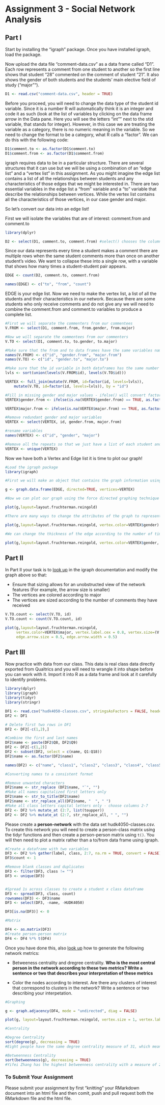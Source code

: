 # Assignment 3 - Social Network Analysis

## Part I
Start by installing the "igraph" package. Once you have installed igraph, load the package.

Now upload the data file "comment-data.csv" as a data frame called "D1". Each row represents a comment from one student to another so the first line shows that student "28" commented on the comment of student "21". It also shows the gender of both students and the students' main elective field of study ("major"").

```r
D1 <- read.csv("comment-data.csv", header = TRUE)
```

Before you proceed, you will need to change the data type of the student id variable. Since it is a number R will automatically think it is an integer and code it as such (look at the list of variables by clicking on the data frame arrow in the Data pane. Here you will see the letters "int"" next to the stid variable, that stands for integer). However, in this case we are treating the variable as a category, there is no numeric meaning in the variable. So we need to change the format to be a category, what R calls a "factor". We can do this with the following code:

```r
D1$comment.to <- as.factor(D1$comment.to)
D1$comment.from <- as.factor(D1$comment.from)
```

igraph requires data to be in a particular structure. There are several structures that it can use but we will be using a combination of an "edge list" and a "vertex list" in this assignment. As you might imagine the edge list contains a list of all the relationships between students and any characteristics of those edges that we might be interested in. There are two essential variables in the edge list a "from" variable and a "to" variable that describe the relationships between vertices. While the vertex list contains all the characteristics of those vertices, in our case gender and major.

So let's convert our data into an edge list!

First we will isolate the variables that are of interest: comment.from and comment.to

```r
library(dplyr)

D2 <- select(D1, comment.to, comment.from) #select() chooses the columns
```

Since our data represents every time a student makes a comment there are multiple rows when the same student comments more than once on another student's video. We want to collapse these into a single row, with a variable that shows how many times a student-student pair appears.

```r

EDGE <- count(D2, comment.to, comment.from)

names(EDGE) <- c("to", "from", "count")

```

EDGE is your edge list. Now we need to make the vertex list, a list of all the students and their characteristics in our network. Because there are some students who only receive comments and do not give any we will need to combine the comment.from and comment.to variables to produce a complete list.

```r
#First we will separate the commenters from our commentees
V.FROM <- select(D1, comment.from, from.gender, from.major)

#Now we will separate the commentees from our commenters
V.TO <- select(D1, comment.to, to.gender, to.major)

#Make sure that the from and to data frames have the same variables names
names(V.FROM) <- c("id", "gender.from", "major.from")
names(V.TO) <- c("id", "gender.to", "major.to")

#Make sure that the id variable in both dataframes has the same number of levels
lvls <- sort(union(levels(V.FROM$id), levels(V.TO$id)))

VERTEX <- full_join(mutate(V.FROM, id=factor(id, levels=lvls)),
    mutate(V.TO, id=factor(id, levels=lvls)), by = "id")

#Fill in missing gender and major values - ifelse() will convert factors to numerical values so convert to character
VERTEX$gender.from <- ifelse(is.na(VERTEX$gender.from) == TRUE, as.factor(as.character(VERTEX$gender.to)), as.factor(as.character(VERTEX$gender.from)))

VERTEX$major.from <- ifelse(is.na(VERTEX$major.from) == TRUE, as.factor(as.character(VERTEX$major.to)), as.factor(as.character(VERTEX$major.from)))

#Remove redundant gender and major variables
VERTEX <- select(VERTEX, id, gender.from, major.from)

#rename variables
names(VERTEX) <- c("id", "gender", "major")

#Remove all the repeats so that we just have a list of each student and their characteristics
VERTEX <- unique(VERTEX)

```

Now we have both a Vertex and Edge list it is time to plot our graph!

```r
#Load the igraph package
library(igraph)

#First we will make an object that contains the graph information using our two dataframes EDGE and VERTEX. Notice that we have made "directed = TRUE" - our graph is directed since comments are being given from one student to another.

g <- graph.data.frame(EDGE, directed=TRUE, vertices=VERTEX)

#Now we can plot our graph using the force directed graphing technique - our old friend Fruchertman-Reingold!

plot(g,layout=layout.fruchterman.reingold)

#There are many ways to change the attributes of the graph to represent different characteristics of the newtork. For example, we can color the nodes according to gender.

plot(g,layout=layout.fruchterman.reingold, vertex.color=VERTEX$gender)

#We can change the thickness of the edge according to the number of times a particular student has sent another student a comment.

plot(g,layout=layout.fruchterman.reingold, vertex.color=VERTEX$gender, edge.width=EDGE$count)

````

## Part II

In Part II your task is to [look up](http://igraph.org/r/) in the igraph documentation and modify the graph above so that:

* Ensure that sizing allows for an unobstructed view of the network features (For example, the arrow size is smaller)
* The vertices are colored according to major
* The vertices are sized according to the number of comments they have received
```r
V.TO.count <- select(V.TO, id)
V.TO.count <- count(V.TO.count, id)

plot(g,layout=layout.fruchterman.reingold, 
     vertex.color=VERTEX$major, vertex.label.cex = 0.8, vertex.size=(V.TO.count$n*5),
     edge.arrow.size = 0.5, edge.arrow.width = 0.5)
```

## Part III

Now practice with data from our class. This data is real class data directly exported from Qualtrics and you will need to wrangle it into shape before you can work with it. Import it into R as a data frame and look at it carefully to identify problems.
```r
library(dplyr)
library(igraph)
library(tidyr)
library(stringr)

DF1 <- read.csv("hudk4050-classes.csv", stringsAsFactors = FALSE, header = TRUE)
DF2 <- DF1

# Delete first two rows in DF1
DF2 <- DF2[-c(1,2),]

#Combine the first and last names
DF2$name <- paste(DF2$Q8, DF2$Q9)
DF2 <- DF2[-c(1,2)]
DF2 <- subset(DF2, select = c(name, Q1:Q18))
DF2$name <- as.factor(DF2$name)

names(DF2) <- c("name", "class1", "class2", "class3", "class4", "class5", "class6", "interest")

#Converting names to a consistent format

#Remove unwanted characters 
DF2$name <- str_replace (DF2$name, "`", "")
#Make all names capitalized first letters only
DF2$name <- str_to_title(DF2$name)
DF2$name <- str_replace_all(DF2$name, "  ", " ")
#Make all class letters capital letters only - choose columns 2-7
DF2 <- DF2 %>% mutate_at (2:7, list(toupper))
DF2 <- DF2 %>% mutate_at (2:7, str_replace_all, " ", "")

```

Please create a **person-network** with the data set hudk4050-classes.csv. To create this network you will need to create a person-class matrix using the tidyr functions and then create a person-person matrix using `t()`. You will then need to plot a matrix rather than a to/from data frame using igraph.
```r
#Create a dataframe with two variables 
DF3 <- DF2 %>% gather(label, class, 2:7, na.rm = TRUE, convert = FALSE) %>% select(name, class)
DF3$count <- 1

#Remove blank classes and duplicates
DF3 <- filter(DF3, class != "")
DF3 <- unique(DF3)


#Spread 1s across classes to create a student x class dataframe
DF3 <- spread(DF3, class, count)
rownames(DF3) <- DF3$name
DF3 <- select(DF3, -name, -HUDK4050)

DF3[is.na(DF3)] <- 0

#Matrix

DF4 <- as.matrix(DF3)
#Create person-person matrix
DF4 <- DF4 %*% t(DF4)


```

Once you have done this, also [look up](http://igraph.org/r/) how to generate the following network metrics:

* Betweeness centrality and dregree centrality. **Who is the most central person in the network according to these two metrics? Write a sentence or two that describes your interpretation of these metrics**

* Color the nodes according to interest. Are there any clusters of interest that correspond to clusters in the network? Write a sentence or two describing your interpetation.

```r
#Graphing

g <- graph.adjacency(DF4, mode = "undirected", diag = FALSE)

plot(g, layout=layout.fruchterman.reingold, vertex.size = 1, vertex.label.cex = 0.8, vertex.label.color = "black")
```

```r
#Centrality

#Degree Centrality
sort(degree(g), decreasing = TRUE)
#Eight people have the same degree centrality measure of 31, which means that they are directly connected to 31 other people. They are likely to hold the most information and are more likely to connect with the wider network. If one needs to reach out to people in other classes for information, these eight people are the best individuals to reach out to.

#Betweenness Centrality
sort(betweenness(g), decreasing = TRUE)
#Yifei Zhang has the highest betweenness centrality with a measure of 260, which means that she is the person with the shortest path to other nodes in the network. She is the junction point and has more information passing through her than any other member in the group. Therefore, she is the most likely person to unify the network.
```


### To Submit Your Assignment

Please submit your assignment by first "knitting" your RMarkdown document into an html file and then comit, push and pull request both the RMarkdown file and the html file.

